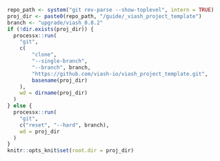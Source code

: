
```r
repo_path <- system("git rev-parse --show-toplevel", intern = TRUE)
proj_dir <- paste0(repo_path, "/guide/_viash_project_template")
branch <- "upgrade/viash_0.8.2"
if (!dir.exists(proj_dir)) {
  processx::run(
    "git",
    c(
        "clone",
        "--single-branch",
        "--branch", branch,
        "https://github.com/viash-io/viash_project_template.git",
        basename(proj_dir)
    ),
    wd = dirname(proj_dir)
  )
} else {
  processx::run(
    "git", 
    c("reset", "--hard", branch),
    wd = proj_dir
  )
}
knitr::opts_knit$set(root.dir = proj_dir)
```
